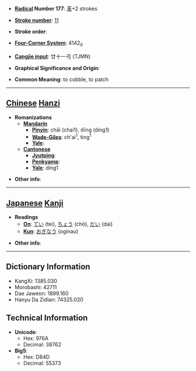 * '''[[Wiktionary:Chinese radical index| Radical]] Number 177''': [[Wiktionary:Chinese radical index 革|革]]+2 strokes

* '''[[Wiktionary:Chinese total strokes index|Stroke number]]''': [[Wiktionary:Chinese total strokes index 11|11]]

* '''Stroke order''': 

* '''[[Wiktionary:Chinese four corner index|Four-Corner System]]''': 4142<sub>0</sub>

* '''[[Wiktionary:Chinese Cangjie index|Cangjie input]]''': 廿十一弓 (TJMN)

* '''Graphical Significance and Origin''': 

* '''Common Meaning''': to cobble, to patch

----

== [[Chinese]] [[Hanzi]] ==

* '''Romanizations'''
** '''[[Mandarin]]'''
*** '''[[Pinyin]]''': chāi (chai1), dīng (ding1)
*** '''[[Wade-Giles]]''': ch'ai<sup>1</sup>, ting<sup>1</sup>
*** '''[[Yale]]''': 
** '''[[Cantonese]]'''
*** '''[[Jyutping]]''':
*** '''[[Penkyamp]]''': 
*** '''[[Yale]]''': ding1

* '''Other info''': 

----

== [[Japanese]] [[Kanji]] ==

* '''Readings'''
** '''[[On]]''': [[てい]] (tei), [[ちょう]] (chō), [[だい]] (dai)
** '''[[Kun]]''': [[おぎなう]] (oginau)

* '''Other info''':  

----

== Dictionary Information ==

* KangXi: 1385.030
* Morobashi: 42711
* Dae Jaweon: 1899.160
* Hanyu Da Zidian: 74325.020

== Technical Information ==

* '''Unicode''':
** Hex: 976A
** Decimal: 38762
* '''Big5''':
** Hex: D84D
** Decimal: 55373